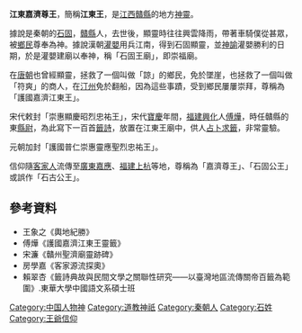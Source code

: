 '''江東嘉濟尊王'''，簡稱'''江東王'''，是[[江西|江西]][[贛縣|贛縣]]的地方[[神靈|神靈]]。

據說是秦朝的[[石固|石固]]，[[贛縣|贛縣]]人，去世後，顯靈時往往興雲降雨，帶著車騎僕從甚眾，被[[鄉民|鄉民]]尊奉為神。據說漢朝[[灌嬰|灌嬰]]用兵江南，得到石固顯靈，並[[神諭|神諭]]灌嬰勝利的日期，於是灌嬰建廟以奉神，稱「石固王廟」，即崇福廟。

在[[唐朝|唐朝]]也曾經顯靈，拯救了一個叫做「諒」的鄉民，免於墜崖，也拯救了一個叫做「符爽」的商人，在[[汀州|汀州]]免於翻船，因為這些事蹟，受到鄉民屢屢崇拜，尊稱為「護國嘉濟江東王」。

宋代敕封「崇惠顯慶昭烈忠祐王」，宋代[[寶慶|寶慶]]年間，[[福建|福建]][[兴化县_(福建)|興化]]人[[傅燁|傅燁]]，時任贛縣的東[[縣尉|縣尉]]，為此寫下一百首[[籤詩|籤詩]]，放置在江東王廟中，供人[[占卜|占卜]][[求籤|求籤]]，非常靈驗。

元朝加封「護國普仁崇惠靈應聖烈忠祐王」。

信仰隨[[客家人|客家人]]流傳至[[廣東|廣東]][[嘉應州|嘉應]]、[[福建|福建]][[上杭|上杭]]等地，尊稱為「嘉濟尊王」、「石固公王」或誤作「石古公王」。

==參考資料==
*王象之《輿地紀勝》
*傅燁《護國嘉濟江東王靈籤》
*宋濂《贛州聖濟廟靈跡碑》
*房學嘉《客家源流探奧》
*賴翠杏《籤詩典故與民間文學之關聯性研究――以臺灣地區流傳關帝百籤為範圍》.東華大學中國語文系碩士班


[[Category:中国人物神|Category:中国人物神]]
[[Category:道教神祇|Category:道教神祇]]
[[Category:秦朝人|Category:秦朝人]]
[[Category:石姓|Category:石姓]]
[[Category:王爺信仰|Category:王爺信仰]]